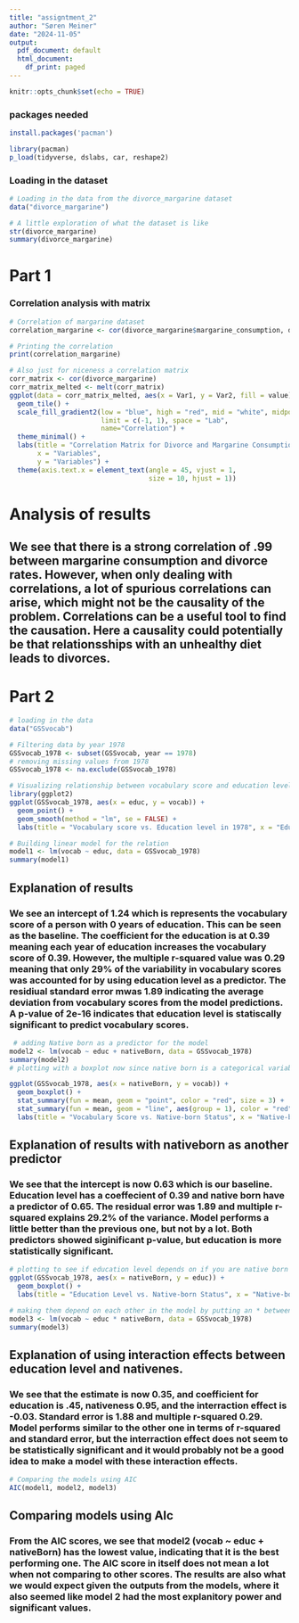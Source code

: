 ---
title: "assigntment_2"
author: "Søren Meiner"
date: "2024-11-05"
output:
  pdf_document: default
  html_document:
    df_print: paged
---

```{r setup, include=FALSE}
knitr::opts_chunk$set(echo = TRUE)
```
### packages needed
```{r}
install.packages('pacman')

library(pacman)
p_load(tidyverse, dslabs, car, reshape2)

```
### Loading in the dataset
```{r}
# Loading in the data from the divorce_margarine dataset
data("divorce_margarine")

# A little exploration of what the dataset is like
str(divorce_margarine)
summary(divorce_margarine)
```
# Part 1
### Correlation analysis with matrix
```{r}
# Correlation of margarine dataset
correlation_margarine <- cor(divorce_margarine$margarine_consumption, divorce_margarine$divorce_rate)

# Printing the correlation 
print(correlation_margarine)

# Also just for niceness a correlation matrix
corr_matrix <- cor(divorce_margarine)
corr_matrix_melted <- melt(corr_matrix)
ggplot(data = corr_matrix_melted, aes(x = Var1, y = Var2, fill = value)) +
  geom_tile() +
  scale_fill_gradient2(low = "blue", high = "red", mid = "white", midpoint = 0, 
                       limit = c(-1, 1), space = "Lab", 
                       name="Correlation") +
  theme_minimal() +
  labs(title = "Correlation Matrix for Divorce and Margarine Consumption",
       x = "Variables",
       y = "Variables") +
  theme(axis.text.x = element_text(angle = 45, vjust = 1, 
                                   size = 10, hjust = 1))

```

# Analysis of results
## We see that there is a strong correlation of .99 between margarine consumption and divorce rates. However, when only dealing with correlations, a lot of spurious correlations can arise, which might not be the causality of the problem. Correlations can be a useful tool to find the causation. Here a causality could potentially be that relationsships with an unhealthy diet leads to divorces.

# Part 2

```{r}
# loading in the data 
data("GSSvocab")

# Filtering data by year 1978
GSSvocab_1978 <- subset(GSSvocab, year == 1978)
# removing missing values from 1978
GSSvocab_1978 <- na.exclude(GSSvocab_1978)

```

```{r}
# Visualizing relationship between vocabulary score and education level
library(ggplot2)
ggplot(GSSvocab_1978, aes(x = educ, y = vocab)) +
  geom_point() +
  geom_smooth(method = "lm", se = FALSE) +
  labs(title = "Vocabulary score vs. Education level in 1978", x = "Education Level", y = "Vocabulary Score")

```
```{r}
# Building linear model for the relation
model1 <- lm(vocab ~ educ, data = GSSvocab_1978)
summary(model1)

```
## Explanation of results
### We see an intercept of 1.24 which is represents the vocabulary score of a person with 0 years of education. This can be seen as the baseline. The coefficient for the education is at 0.39 meaning each year of education increases the vocabulary score of 0.39. However, the multiple r-squared value was 0.29 meaning that only 29% of the variability in vocabulary scores was accounted for by using education level as a predictor. The residiual standard error mwas 1.89 indicating the average deviation from vocabulary scores from the model predictions. A p-value of 2e-16 indicates that education level is statiscally significant to predict vocabulary scores.

```{r}
 # adding Native born as a predictor for the model
model2 <- lm(vocab ~ educ + nativeBorn, data = GSSvocab_1978)
summary(model2)
# plotting with a boxplot now since native born is a categorical variable just to see the impact of that alone

ggplot(GSSvocab_1978, aes(x = nativeBorn, y = vocab)) +
  geom_boxplot() +
  stat_summary(fun = mean, geom = "point", color = "red", size = 3) +
  stat_summary(fun = mean, geom = "line", aes(group = 1), color = "red", linetype = "dashed") +
  labs(title = "Vocabulary Score vs. Native-born Status", x = "Native-born", y = "Vocabulary Score")

```
## Explanation of results with nativeborn as another predictor
### We see that the intercept is now 0.63 which is our baseline. Education level has a coeffecient of 0.39 and native born have a predictor of 0.65. The residual error was 1.89 and multiple r-squared explains 29.2% of the variance. Model performs a little better than the previous one, but not by a lot. Both predictors showed siginificant p-value, but education is more statistically significant. 

```{r}
# plotting to see if education level depends on if you are native born
ggplot(GSSvocab_1978, aes(x = nativeBorn, y = educ)) +
  geom_boxplot() +
  labs(title = "Education Level vs. Native-born Status", x = "Native-born", y = "Education Level")

# making them depend on each other in the model by putting an * between them
model3 <- lm(vocab ~ educ * nativeBorn, data = GSSvocab_1978)
summary(model3)

```
## Explanation of using interaction effects between education level and nativenes. 
### We see that the estimate is now 0.35, and coefficient for education is .45, nativeness 0.95, and the interraction effect is -0.03. Standard error is 1.88 and multiple r-squared 0.29. Model performs similar to the other one in terms of r-squared and standard error, but the interraction effect does not seem to be statistically significant and it would probably not be a good idea to make a model with these interaction effects. 

```{r}
# Comparing the models using AIC 
AIC(model1, model2, model3)

```
## Comparing models using AIc
### From the AIC scores, we see that model2 (vocab ~ educ + nativeBorn) has the lowest value, indicating that it is the best performing one. The AIC score in itself does not mean a lot when not comparing to other scores. The results are also what we would expect given the outputs from the models, where it also seemed like model 2 had the most explanitory power and significant values. 
